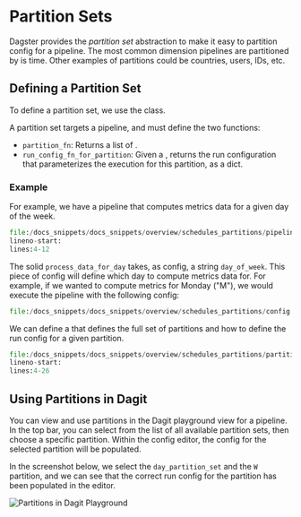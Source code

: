 
<DynamicMetaTags
  title="Schedules - Partition Sets | Dagster"
  description="Dagster provides an easy way to partition config for a pipeline."
/>

# Partition Sets

Dagster provides the _partition set_ abstraction to make it easy to partition config for a pipeline.
The most common dimension pipelines are partitioned by is time. Other examples of partitions could be
countries, users, IDs, etc.

## Defining a Partition Set

To define a partition set, we use the <PyObject module="dagster" object="PartitionSetDefinition"/> class.

A partition set targets a pipeline, and must define the two functions:

- `partition_fn`: Returns a list of <PyObject module="dagster" object="Partition"/>.
- `run_config_fn_for_partition`: Given a <PyObject module="dagster" object="Partition"/>, returns the run
  configuration that parameterizes the execution for this partition, as a dict.

### Example

For example, we have a pipeline that computes metrics data for a given day of the week.

```python literalinclude caption=pipeline.py
file:/docs_snippets/docs_snippets/overview/schedules_partitions/pipeline.py
lineno-start:
lines:4-12
```

The solid `process_data_for_day` takes, as config, a string `day_of_week`. This piece of config will
define which day to compute metrics data for. For example, if we wanted to compute metrics for Monday ("M"),
we would execute the pipeline with the following config:

```python literalinclude caption=config.yaml
file:/docs_snippets/docs_snippets/overview/schedules_partitions/config.yaml
```

We can define a <PyObject module="dagster" object="PartitionSetDefinition"/> that defines the full set of
partitions and how to define the run config for a given partition.

```python literalinclude caption=partition_definition.py
file:/docs_snippets/docs_snippets/overview/schedules_partitions/partition_definition.py
lineno-start:
lines:4-26
```

## Using Partitions in Dagit

You can view and use partitions in the Dagit playground view for a pipeline. In the top bar, you can
select from the list of all available partition sets, then choose a specific partition.
Within the config editor, the config for the selected partition will be populated.

In the screenshot below, we select the `day_partition_set` and the `W` partition, and we can see that
the correct run config for the partition has been populated in the editor.

![Partitions in Dagit Playground](/assets/images/overview/schedules_partitions/partitions-playground.png)
